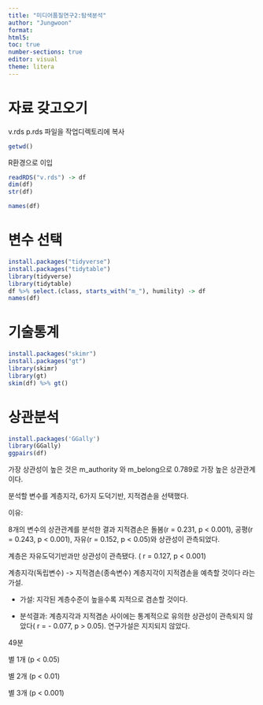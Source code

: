 ```yaml
---
title: "미디어품질연구2:탐색분석"
author: "Jungwoon"
format: 
html5: 
toc: true
number-sections: true
editor: visual
theme: litera
---
```


# 자료 갖고오기

v.rds p.rds 파일을 작업디렉토리에 복사

```r
getwd()
```

R환경으로 이입

```r
readRDS("v.rds") -> df
dim(df)
str(df)
```

```r
names(df)
```

# 변수 선택

```r
install.packages("tidyverse")
install.packages("tidytable")
library(tidyverse)
library(tidytable)
df %>% select.(class, starts_with("m_"), humility) -> df
names(df)
```

# 기술통계

```r
install.packages("skimr")
install.packages("gt")
library(skimr)
library(gt)
skim(df) %>% gt()
```

# 상관분석

```r
install.packages('GGally')
library(GGally)
ggpairs(df)
```

가장 상관성이 높은 것은 m_authority 와 m_belong으로 0.789로 가장 높은 상관관계이다.

분석할 변수를 계층지각, 6가지 도덕기반, 지적겸손을 선택했다.

이유:

8개의 변수의 상관관계를 분석한 결과 지적겸손은 돌봄(r = 0.231, p \< 0.001), 공평(r = 0.243, p \< 0.001), 자유(r = 0.152, p \< 0.05)와 상관성이 관측되었다.

계층은 자유도덕기반과만 상관성이 관측됐다. ( r = 0.127, p \< 0.001)

계층지각(독립변수) -\> 지적겸손(종속변수) 계층지각이 지적겸손을 예측할 것이다 라는 가설.

-   가설: 지각된 계층수준이 높을수록 지적으로 겸손할 것이다.

-   분석결과: 계층지각과 지적겸손 사이에는 통계적으로 유의한 상관성이 관측되지 않았다( r = - 0.077, p \> 0.05). 연구가설은 지지되지 않았다.

49분

별 1개 (p \< 0.05)

별 2개 (p \< 0.01)

별 3개 (p \< 0.001)
